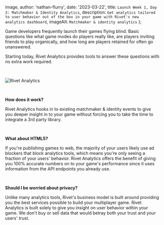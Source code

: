 
  image,
  author: 'nathan-flurry',
  date: '2023-03-22',
  title: `Launch Week 1, Day 3: Matchmaker & Identity Analytics`,
  description: `Get analytics tailored to user behavior out of the box in your game with Rivet's new analytics dashboard`,
  imageAlt: `Matchmaker & identity analytics`
};


Game developers frequently launch their games flying blind. Basic questions like what game modes do players really like, are players inviting friends to play organically, and how long are players retained for often go unanswered.

Starting today, Rivet Analytics provides tools to answer these questions with no extra work required.

‍

<Image src={analytics} alt='Rivet Analytics' />

‍

**How does it work?**

Rivet Analytics hooks in to existing matchmaker & identity events to give you deeper insight in to your game without forcing you to take the time to integrate a 3rd party library.

‍

**What about HTML5?**

If you're publishing games to web, the majority of your users likely use ad blockers that block analytics tools, which means you're only seeing a fraction of your users' behavior. Rivet Analytics offers the benefit of giving you 100% accurate numbers on to your game's performance since it uses information from the API endpoints you already use.

‍

**Should I be worried about privacy?**

Unlike many analytics tools, Rivet's business model is built around providing you the best services possible to build your multiplayer game. Rivet Analytics is built solely to give you insight on user behavior within your game. We don't buy or sell data that would betray both your trust and your users' trust.

